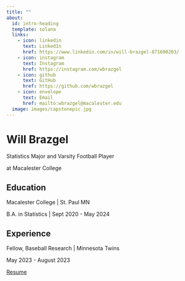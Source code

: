 ```yaml
---
title: ""
about:
  id: intro-heading
  template: solana
  links:
    - icon: linkedin 
      text: LinkedIn
      href: https://www.linkedin.com/in/will-brazgel-871690203/
    - icon: instagram 
      text: Instagram
      href: https://instagram.com/wbrazgel
    - icon: github 
      text: GitHub
      href: https://github.com/wbrazgel
    - icon: envelope 
      text: Email
      href: mailto:wbrazgel@macalester.edu
  image: images/capstonepic.jpg
---
```


# Will Brazgel

Statistics Major and Varsity Football Player

at Macalester College

## Education

Macalester College \| St. Paul MN

B.A. in Statistics \| Sept 2020 - May 2024

## Experience

Fellow, Baseball Research \| Minnesota Twins

May 2023 - August 2023

[Resume](FinalTwinsResume.pdf)

<div>

</div>
